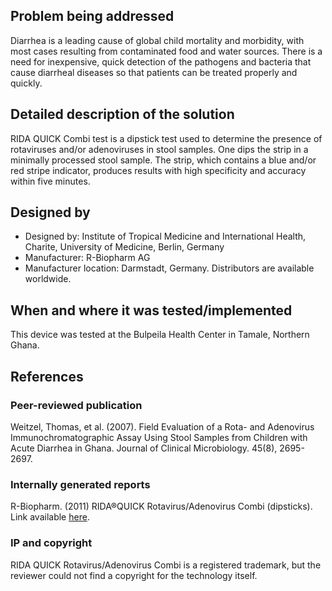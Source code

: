{{Medical Device
|Health Topic=Waterborne diseases 
|Classification=Diagnosis
|Scope=Commercialized
|Location=Africa, Asia, South America
|Image=RIDAQUICK.jpg
}}
<!-- Please make sure to use the format provided below for consistency between all devices. -->
==Problem being addressed==
Diarrhea is a leading cause of global child mortality and morbidity, with most cases resulting from contaminated food and water sources.  There is a need for inexpensive, quick detection of the pathogens and bacteria that cause diarrheal diseases so that patients can be treated properly and quickly.

==Detailed description of the solution==
RIDA QUICK Combi test is a dipstick test used to determine the presence of rotaviruses and/or adenoviruses in stool samples.  One dips the strip in a minimally processed stool sample.  The strip, which contains a blue and/or red stripe indicator, produces results with high specificity and accuracy within five minutes.

==Designed by==
*Designed by: Institute of Tropical Medicine and International Health, Charite, University of Medicine, Berlin, Germany
*Manufacturer: R-Biopharm AG
*Manufacturer location: Darmstadt, Germany. Distributors are available worldwide.

==When and where it was tested/implemented ==
This device was tested at the Bulpeila Health Center in Tamale, Northern Ghana.

==References==
===Peer-reviewed publication===
Weitzel, Thomas, et al. (2007). Field Evaluation of a Rota- and Adenovirus Immunochromatographic Assay Using Stool Samples from Children with Acute Diarrhea in Ghana. Journal of Clinical Microbiology.  45(8), 2695-2697.

===Internally generated reports===
R-Biopharm. (2011) RIDA®QUICK Rotavirus/Adenovirus Combi (dipsticks). Link available [http://www.r-biopharm.com/profile.php?new_language=english here].

===IP and copyright===
RIDA QUICK Rotavirus/Adenovirus Combi is a registered trademark, but the reviewer could not find a copyright for the technology itself.